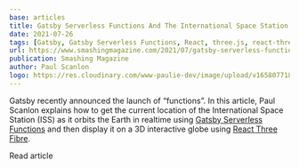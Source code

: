 ```yaml
---
base: articles
title: Gatsby Serverless Functions And The International Space Station
date: 2021-07-26
tags: [Gatsby, Gatsby Serverless Functions, React, three.js, react-three-fiber]
url: https://www.smashingmagazine.com/2021/07/gatsby-serverless-functions-international-space-station/
publication: Smashing Magazine
author: Paul Scanlon
logo: https://res.cloudinary.com/www-paulie-dev/image/upload/v1658077182/paulie.dev/Logos/smashing-magazine-logo_rhvh4j.png
---
```


Gatsby recently announced the launch of “functions”. In this article, Paul Scanlon explains how to get the current
location of the International Space Station (ISS) as it orbits the Earth in realtime using
[Gatsby Serverless Functions](https://www.gatsbyjs.com/docs/reference/functions/) and then display it on a 3D
interactive globe using [React Three Fibre](https://github.com/pmndrs/react-three-fiber).

<CtaExternal href='https://www.smashingmagazine.com/2021/07/gatsby-serverless-functions-international-space-station/'>
  Read article
</CtaExternal>
